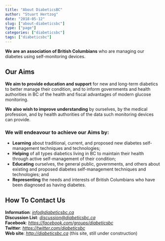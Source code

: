 ```yaml
---
title: "About DiabeticsBC"
author: "Stuart Hertzog"
date: "2018-05-12"
slug: ["about-diabeticsbc"]
type: ["page"]
categories: ["diabeticsbc"]
tags: ["diabeticsbc"]
---
```


**We are an association of British Columbians** who are managing our diabetes using self-monitoring devices.

## Our Aims

**We aim to provide education and support** for new and long-term diabetics to better manage their condition, and to inform governments and health authorities in BC of the health and fiscal advantages of modern glucose monitoring.

**We also wish to improve understanding** by ourselves, by the medical profession, and by health authorities of the data such monitoring devices can provide.

### We will endeavour to achieve our Aims by:

* **Learning** about traditional, current, and proposed new diabetes self-management techniques and technologies;
* **Helping** of all types diabetics living in BC to maintain their health through active self-management of their condition;
* **Educating** ourselves, the general public, governments, and others about existing and proposed diabetes self-management techniques and technologies; and
* **Representing** the needs and interests of British Columbians who have been diagnosed as having diabetes.

## How To Contact Us

**Information**: *<a href="mailto:info@diabeticsbc.ca?subject=Please send me information (linked from diabeticsbc.ca">info@diabeticsbc.ca</a>*  
**Discussion List**: *[discussion@diabeticsbc.ca](http://diabeticsbc.ca/mailman/listinfo/discussion_diabeticsbc.ca)*  
**Facebook**: *<https://facebook.com/groups/diabeticsbc>*  
**Twitter**: *<https://twitter.com/diabeticsbc>*  
**Web site**: *<http://diabeticsbc.ca>*  (this site, still under construction)




